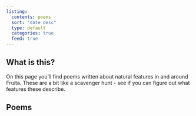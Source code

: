 ```yaml
---
listing:
  contents: poems
  sort: "date desc"
  type: default
  categories: true
  feed: true
---
```


## What is this?

On this page you'll find poems written about natural features in and around Fruita. These are a bit like a scavenger hunt - see if you can figure out what features these describe. 

## Poems